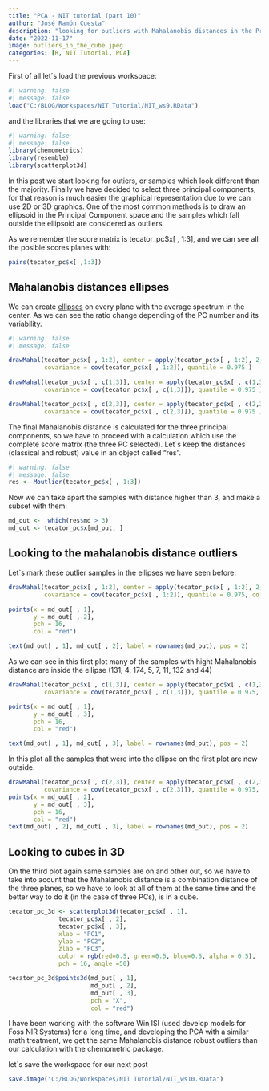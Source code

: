 ```yaml
---
title: "PCA - NIT tutorial (part 10)"
author: "José Ramón Cuesta"
description: "looking for outliers with Mahalanobis distances in the Principal Components Space"
date: "2022-11-17"
image: outliers_in_the_cube.jpeg
categories: [R, NIT Tutorial, PCA]
---
```


First of all let´s load the previous workspace:

```r
#| warning: false
#| message: false
load("C:/BLOG/Workspaces/NIT Tutorial/NIT_ws9.RData")
```

and the libraries that we are going to use:

```r
#| warning: false
#| message: false
library(chemometrics)
library(resemble)
library(scatterplot3d)

```

In this post we start looking for outiers, or samples which look different than the majority. Finally we have decided to select three principal components, for that reason is much easier the graphical representation due to we can use 2D or 3D graphics. One of the most common methods is to draw an ellipsoid in the Principal Component space and the samples which fall outside the ellipsoid are considered as outliers.

As we remember the score matrix is tecator_pc\$x\[ , 1:3\], and we can see all the posible scores planes with:

```r
pairs(tecator_pc$x[ ,1:3])

```

## Mahalanobis distances ellipses

We can create [ellipses](https://en.wikipedia.org/wiki/Ellipse#General_ellipse) on every plane with the average spectrum in the center. As we can see the ratio change depending of the PC number and its variability.

```r
#| warning: false
#| message: false

drawMahal(tecator_pc$x[ , 1:2], center = apply(tecator_pc$x[ , 1:2], 2, mean), 
          covariance = cov(tecator_pc$x[ , 1:2]), quantile = 0.975 )

drawMahal(tecator_pc$x[ , c(1,3)], center = apply(tecator_pc$x[ , c(1,3)], 2, mean), 
          covariance = cov(tecator_pc$x[ , c(1,3)]), quantile = 0.975 )

drawMahal(tecator_pc$x[ , c(2,3)], center = apply(tecator_pc$x[ , c(2,3)], 2, mean), 
          covariance = cov(tecator_pc$x[ , c(2,3)]), quantile = 0.975 )
```

The final Mahalanobis distance is calculated for the three principal components, so we have to proceed with a calculation which use the complete score matrix (the three PC selected). Let\`s keep the distances (classical and robust) value in an object called "res".

```r
#| warning: false
#| message: false
res <- Moutlier(tecator_pc$x[ , 1:3])
```

Now we can take apart the samples with distance higher than 3, and make a subset with them:

```r
md_out <-  which(res$md > 3)
md_out <- tecator_pc$x[md_out, ]
```

## Looking to the mahalanobis distance outliers

Let\`s mark these outlier samples in the ellipses we have seen before:

```r

drawMahal(tecator_pc$x[ , 1:2], center = apply(tecator_pc$x[ , 1:2], 2, mean), 
          covariance = cov(tecator_pc$x[ , 1:2]), quantile = 0.975, col = "grey" )

points(x = md_out[ , 1],
       y = md_out[ , 2],
       pch = 16, 
       col = "red")

text(md_out[ , 1], md_out[ , 2], label = rownames(md_out), pos = 2)

```

As we can see in this first plot many of the samples with hight Mahalanobis distance are inside the ellipse (131, 4, 174, 5, 7, 11, 132 and 44)

```r
drawMahal(tecator_pc$x[ , c(1,3)], center = apply(tecator_pc$x[ , c(1,3)], 2, mean), 
          covariance = cov(tecator_pc$x[ , c(1,3)]), quantile = 0.975, col = "grey" )

points(x = md_out[ , 1],
       y = md_out[ , 3],
       pch = 16, 
       col = "red")

text(md_out[ , 1], md_out[ , 3], label = rownames(md_out), pos = 2)

```

In this plot all the samples that were into the ellipse on the first plot are now outside.

```r
drawMahal(tecator_pc$x[ , c(2,3)], center = apply(tecator_pc$x[ , c(2,3)], 2, mean), 
          covariance = cov(tecator_pc$x[ , c(2,3)]), quantile = 0.975, col = "grey" )
points(x = md_out[ , 2],
       y = md_out[ , 3],
       pch = 16, 
       col = "red")
text(md_out[ , 2], md_out[ , 3], label = rownames(md_out), pos = 2)
```

## Looking to cubes in 3D

On the third plot again same samples are on and other out, so we have to take into acount that the Mahalanobis distance is a combination distance of the three planes, so we have to look at all of them at the same time and the better way to do it (in the case of three PCs), is in a cube.

```r
tecator_pc_3d <- scatterplot3d(tecator_pc$x[ , 1],
              tecator_pc$x[ , 2],
              tecator_pc$x[ , 3], 
              xlab = "PC1",
              ylab = "PC2",
              zlab = "PC3",
              color = rgb(red=0.5, green=0.5, blue=0.5, alpha = 0.5),
              pch = 16, angle =50)

tecator_pc_3d$points3d(md_out[ , 1],
                       md_out[ , 2],
                       md_out[ , 3], 
                       pch = "X",
                       col = "red")
```

::: callout-note
I have been working with the software Win ISI (used develop models for Foss NIR Systems) for a long time, and developing the PCA with a similar math treatment, we get the same Mahalanobis distance robust outliers than our calculation with the chemometric package.
:::

let\`s save the workspace for our next post

```r
save.image("C:/BLOG/Workspaces/NIT Tutorial/NIT_ws10.RData")
```
